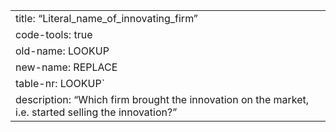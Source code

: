 ---
title: "Literal_name_of_innovating_firm"
code-tools: true
old-name: LOOKUP
new-name: REPLACE
table-nr: LOOKUP`
description: "Which firm brought the innovation on the market, i.e. started selling the innovation?"
---